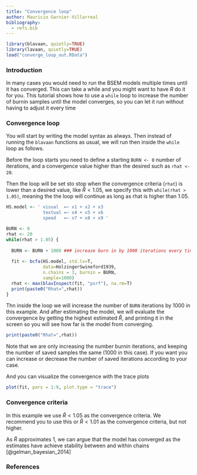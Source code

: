 ```yaml
---
title: "Convergence loop"
author: Mauricio Garnier-Villarreal
bibliography:
  - refs.bib
---
```


```r
library(blavaan, quietly=TRUE)
library(lavaan, quietly=TRUE)
load("converge_loop_out.RData")
```


### Introduction

In many cases you would need to run the BSEM models multiple times until it has converged. This can take a while and you might want to have *R* do it for you. This tutorial shows how to use a ```while``` loop to increase the number of burnin samples until the model converges, so you can let it run without having to adjust it every time

### Convergence loop

You will start by writing the model syntax as always. Then instead of running the ```blavaan``` functions as usual, we will run then inside the ```while``` loop as follows. 

Before the loop starts you need to define a starting ```BURN <- 0``` number of iterations, and a convergence value higher than the desired such as ```rhat <- 20```. 

Then the loop will be set sto stop when the convergence criteria (```rhat```) is lower than a desired value, like $\hat{R} < 1.05$, we specify this with ```while(rhat > 1.05)```, meaning the the loop will continue as long as rhat is higher than 1.05. 

```r
HS.model <- ' visual  =~ x1 + x2 + x3
              textual =~ x4 + x5 + x6
              speed   =~ x7 + x8 + x9 '

BURN <- 0
rhat <- 20
while(rhat > 1.05) {
  
  BURN <- BURN + 1000 ### increase burn in by 1000 iterations every time
  
  fit <- bcfa(HS.model, std.lv=T, 
              data=HolzingerSwineford1939, 
              n.chains = 3, burnin = BURN,
              sample=1000)
  rhat <- max(blavInspect(fit, "psrf"), na.rm=T)
  print(paste0("Rhat=",rhat))  
}

```


Thn inside the loop we will increase the number of ```BURN``` iterations by 1000 in this example. And after estimating the model, we will evaluate the convergence by getting the highest estimated $\hat{R}$, and printing it in the screen so you will see how far is the model from converging. 

```r
print(paste0("Rhat=",rhat))  
```

Note that we are only increasing the number burnin iterations, and keeping the number of saved samples the same (1000 in this case). If you want you can increase or decrease the number of saved iterations according to your case. 

And you can visualize the convergence with the trace plots

```r
plot(fit, pars = 1:9, plot.type = "trace")
```


### Convergence criteria 

In this example we use $\hat{R} < 1.05$ as the convergence criteria. We recommend you to use this or $\hat{R} < 1.01$ as the convergence criteria, but not higher. 

As $\hat{R}$ approximates 1, we can argue that the model has converged as the estimates have achieve stability between and within chains [@gelman_bayesian_2014]


### References